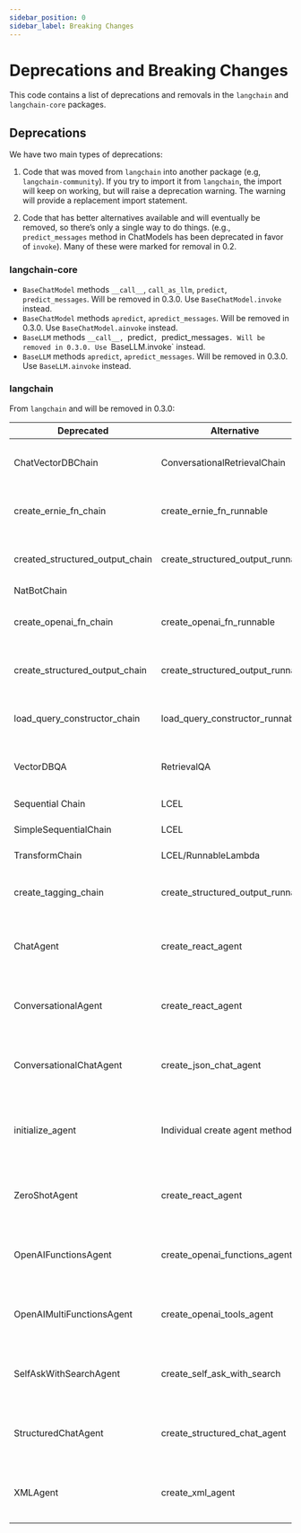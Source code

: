 ```yaml
---
sidebar_position: 0
sidebar_label: Breaking Changes
---
```


# Deprecations and Breaking Changes

This code contains a list of deprecations and removals in the `langchain` and `langchain-core` packages.

## Deprecations

We have two main types of deprecations:

1. Code that was moved from `langchain` into another package (e.g, `langchain-community`). If you try to import it from `langchain`, the import will keep on working, but will raise a deprecation warning. The warning will provide a replacement import statement.

2. Code that has better alternatives available and will eventually be removed, so there’s only a single way to do things. (e.g., `predict_messages` method in ChatModels has been deprecated in favor of `invoke`). Many of these were marked for removal in 0.2.


### langchain-core

- `BaseChatModel` methods `__call__`, `call_as_llm`, `predict`, `predict_messages`. Will be removed in 0.3.0. Use `BaseChatModel.invoke` instead.
- `BaseChatModel` methods `apredict`, `apredict_messages`. Will be removed in 0.3.0. Use `BaseChatModel.ainvoke` instead.
- `BaseLLM` methods `__call__, `predict`, `predict_messages`. Will be removed in 0.3.0. Use `BaseLLM.invoke` instead.
- `BaseLLM` methods `apredict`, `apredict_messages`. Will be removed in 0.3.0. Use `BaseLLM.ainvoke` instead.

### langchain

From `langchain` and will be removed in 0.3.0:

| Deprecated                      | Alternative                       | Reason                                         |
|---------------------------------|-----------------------------------|------------------------------------------------|
| ChatVectorDBChain               | ConversationalRetrievalChain      | More general to all retrievers                 |
| create_ernie_fn_chain           | create_ernie_fn_runnable          | Use LCEL under the hood                        |
| created_structured_output_chain | create_structured_output_runnable | Use LCEL under the hood                        |
| NatBotChain                     |                                   | Not used                                       |
| create_openai_fn_chain          | create_openai_fn_runnable         | Use LCEL under the hood                        |
| create_structured_output_chain  | create_structured_output_runnable | Use LCEL under the hood                        |
| load_query_constructor_chain    | load_query_constructor_runnable   | Use LCEL under the hood                        |
| VectorDBQA                      | RetrievalQA                       | More general to all retrievers                 |
| Sequential Chain                | LCEL                              | Obviated by LCEL                               |
| SimpleSequentialChain           | LCEL                              | Obviated by LCEL                               |
| TransformChain                  | LCEL/RunnableLambda               | Obviated by LCEL                               |
| create_tagging_chain            | create_structured_output_runnable | Use LCEL under the hood                        |
| ChatAgent                       | create_react_agent                | Use LCEL builder over a class                  |
| ConversationalAgent             | create_react_agent                | Use LCEL builder over a class                  |
| ConversationalChatAgent         | create_json_chat_agent            | Use LCEL builder over a class                  |
| initialize_agent                | Individual create agent methods   | Individual create agent methods are more clear |
| ZeroShotAgent                   | create_react_agent                | Use LCEL builder over a class                  |
| OpenAIFunctionsAgent            | create_openai_functions_agent     | Use LCEL builder over a class                  |
| OpenAIMultiFunctionsAgent       | create_openai_tools_agent         | Use LCEL builder over a class                  |
| SelfAskWithSearchAgent          | create_self_ask_with_search       | Use LCEL builder over a class                  |
| StructuredChatAgent             | create_structured_chat_agent      | Use LCEL builder over a class                  |
| XMLAgent                        | create_xml_agent                  | Use LCEL builder over a class                  |